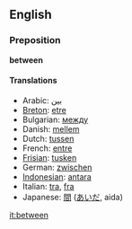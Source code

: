 ==English==

{{stub}}

=== Preposition ===
'''between'''

====Translations====
*Arabic: [[بين]]
*[[Breton]]: [[etre]]
*Bulgarian: [[между]]
*Danish: [[mellem]]
*Dutch: [[tussen]]
*French: [[entre]]
*[[Frisian]]: [[tusken]]
*German: [[zwischen]]
*[[Indonesian]]: [[antara]]
*Italian: [[tra]], [[fra]]
*Japanese: [[間]] ([[あいだ]], aida)

[[it:between]]